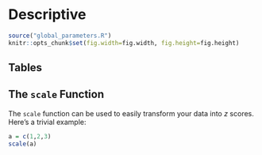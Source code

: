 # Descriptive

```r
source("global_parameters.R")
knitr::opts_chunk$set(fig.width=fig.width, fig.height=fig.height)
```

## Tables

## The `scale` Function

The `scale` function can be used to easily transform your data into $z$ scores. Here's a trivial example:
```r
a = c(1,2,3)
scale(a)
```

